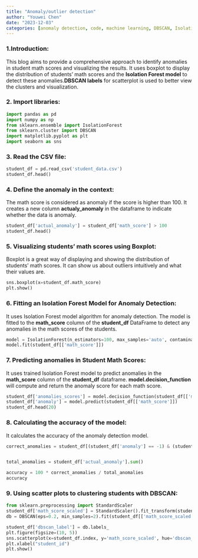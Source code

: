 ```yaml
---
title: "Anomaly/outlier detection"
author: "Youwei Chen"
date: "2023-12-03"
categories: [anomaly detection, code, machine learning, DBSCAN, Isolation Forest]
---
```


### 1.Introduction:

This blog aims to provide a comprehensive approach to identify anomalies in student math scores and visualizing the results. It uses boxplot to display the distribution of students' math scores and the **Isolation Forest model** to detect these anomalies.**DBSCAN labels** for scatterplot is used to better view the clusters and visualization.

### 2. Import libraries:

```python
import pandas as pd
import numpy as np
from sklearn.ensemble import IsolationForest
from sklearn.cluster import DBSCAN
import matplotlib.pyplot as plt
import seaborn as sns
```

### 3. Read the CSV file:

```python
student_df = pd.read_csv('student_data.csv')
student_df.head()
```

### 4. Define the anomaly in the context:

The math score is considered as anomaly if the score is higher than 100. It creates a new column **actualy_anomaly** in the dataframe to indicate whether the data is anomaly.

```python
student_df['actual_anomaly'] = student_df['math_score'] > 100
student_df.head()
```

### 5. Visualizing students' math scores using Boxplot:

Boxplot is a great way of displaying and showing the distribution of students' math scores. It can show us about outliers intuitively and what their values are.

```python
sns.boxplot(x=student_df.math_score)
plt.show()
```

### 6. Fitting an Isolation Forest Model for Anomaly Detection:

It uses Isolation Forest model algorithm for anomaly detection. The model is fitted to the **math_score** column of the **student_df** DataFrame to detect any anomalies in the math scores of the students.

```python
model = IsolationForest(n_estimators=100, max_samples='auto', contamination=float(0.15), max_features=1.0)
model.fit(student_df[['math_score']])
```

### 7. Predicting anomalies in Student Math Scores:

It uses trained Isolation Forest model to predict anomalies in the **math_score** column of the **student_df** dataframe. **model.decision_function** will compute and return the anomaly score for each math score.

```python
student_df['anomalies_scores'] = model.decision_function(student_df[['math_score']])
student_df['anomaly'] = model.predict(student_df[['math_score']])
student_df.head(20)
```

### 8. Calculating the accuracy of the model:

It calculates the accuracy of the anomaly detection model.

```python
correct_anomalies = student_df[(student_df['anomaly'] == -1) & (student_df['actual_anomaly'])].shape[0]


total_anomalies = student_df['actual_anomaly'].sum()

accuracy = 100 * correct_anomalies / total_anomalies
accuracy
```

### 9. Using scatter plots to clustering students with DBSCAN:

```python
from sklearn.preprocessing import StandardScaler
student_df['math_score_scaled'] = StandardScaler().fit_transform(student_df[['math_score']])
db = DBSCAN(eps=0.2, min_samples=2).fit(student_df[['math_score_scaled']])

student_df['dbscan_label'] = db.labels_
plt.figure(figsize=(10, 5))
sns.scatterplot(x=student_df.index, y='math_score_scaled', hue='dbscan_label', data=student_df, palette='coolwarm')
plt.xlabel("student_id")
plt.show()
```
